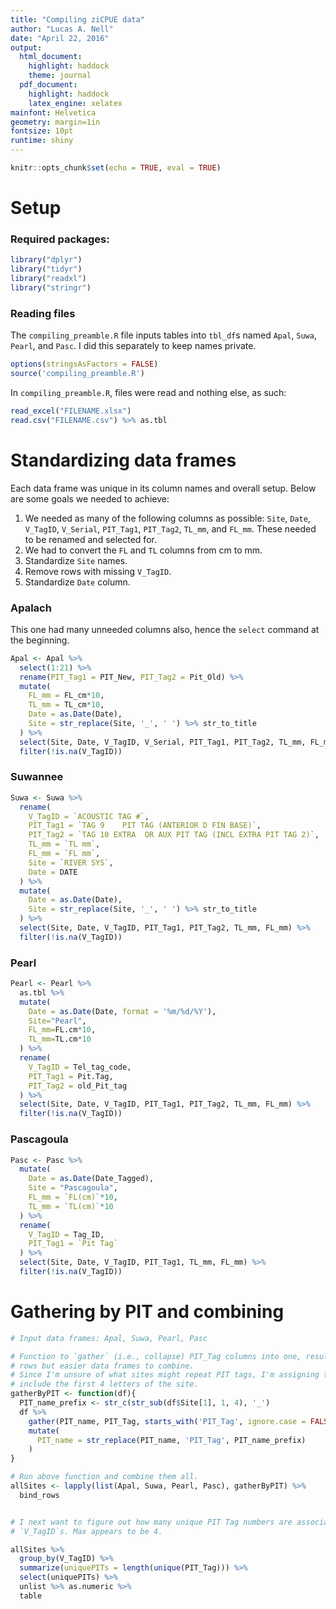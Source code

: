 ```yaml
---
title: "Compiling ziCPUE data"
author: "Lucas A. Nell"
date: "April 22, 2016"
output:
  html_document:
    highlight: haddock
    theme: journal
  pdf_document:
    highlight: haddock
    latex_engine: xelatex
mainfont: Helvetica
geometry: margin=1in
fontsize: 10pt
runtime: shiny
---
```


```r
knitr::opts_chunk$set(echo = TRUE, eval = TRUE)
```

# Setup

### Required packages:
```r
library("dplyr")
library("tidyr")
library("readxl")
library("stringr")
```

### Reading files
The `compiling_preamble.R` file inputs tables into `tbl_df`s named 
`Apal`, `Suwa`, `Pearl`, and `Pasc`. I did this separately to keep names private.
```r
options(stringsAsFactors = FALSE)
source('compiling_preamble.R')
```


In `compiling_preamble.R`, files were read and nothing else, as such:
```r
read_excel("FILENAME.xlsx")
read.csv("FILENAME.csv") %>% as.tbl
```



# Standardizing data frames

Each data frame was unique in its column names and overall setup. Below are some goals
we needed to achieve:

1. We needed as many of the following columns as possible: `Site`, `Date`, `V_TagID`,
   `V_Serial`, `PIT_Tag1`, `PIT_Tag2`, `TL_mm`, and `FL_mm`. These needed to be renamed
   and selected for.
2. We had to convert the `FL` and `TL` columns from cm to mm.
3. Standardize `Site` names.
4. Remove rows with missing `V_TagID`.
5. Standardize `Date` column.

### Apalach
This one had many unneeded columns also, hence the `select` command at the 
beginning.
``` r
Apal <- Apal %>%
  select(1:21) %>%
  rename(PIT_Tag1 = PIT_New, PIT_Tag2 = Pit_Old) %>%
  mutate(
    FL_mm = FL_cm*10, 
    TL_mm = TL_cm*10,
    Date = as.Date(Date),
    Site = str_replace(Site, '_', ' ') %>% str_to_title
  ) %>%
  select(Site, Date, V_TagID, V_Serial, PIT_Tag1, PIT_Tag2, TL_mm, FL_mm) %>%
  filter(!is.na(V_TagID))
```


### Suwannee


``` r
Suwa <- Suwa %>%
  rename(
    V_TagID = `ACOUSTIC TAG #`,
    PIT_Tag1 = `TAG 9    PIT TAG (ANTERIOR D FIN BASE)`,
    PIT_Tag2 = `TAG 10 EXTRA  OR AUX PIT TAG (INCL EXTRA PIT TAG 2)`,
    TL_mm = `TL mm`,
    FL_mm = `FL mm`,
    Site = `RIVER SYS`,
    Date = DATE
  ) %>%
  mutate(
    Date = as.Date(Date),
    Site = str_replace(Site, '_', ' ') %>% str_to_title
  ) %>%
  select(Site, Date, V_TagID, PIT_Tag1, PIT_Tag2, TL_mm, FL_mm) %>%
  filter(!is.na(V_TagID))
```


### Pearl

``` r
Pearl <- Pearl %>% 
  as.tbl %>% 
  mutate(
    Date = as.Date(Date, format = '%m/%d/%Y'),
    Site="Pearl", 
    FL_mm=FL.cm*10, 
    TL_mm=TL.cm*10
  ) %>%
  rename(
    V_TagID = Tel_tag_code, 
    PIT_Tag1 = Pit.Tag,
    PIT_Tag2 = old_Pit_tag
  ) %>%
  select(Site, Date, V_TagID, PIT_Tag1, PIT_Tag2, TL_mm, FL_mm) %>%
  filter(!is.na(V_TagID))
```

### Pascagoula

``` r
Pasc <- Pasc %>%
  mutate(
    Date = as.Date(Date_Tagged),
    Site = "Pascagoula",
    FL_mm = `FL(cm)`*10,
    TL_mm = `TL(cm)`*10
  ) %>%
  rename(
    V_TagID = Tag_ID,
    PIT_Tag1 = `Pit Tag`
  ) %>%
  select(Site, Date, V_TagID, PIT_Tag1, TL_mm, FL_mm) %>%
  filter(!is.na(V_TagID))
```




# Gathering by PIT and combining





``` r


# Input data frames: Apal, Suwa, Pearl, Pasc

# Function to `gather` (i.e., collapse) PIT_Tag columns into one, resulting in more 
# rows but easier data frames to combine.
# Since I'm unsure of what sites might repeat PIT tags, I'm assigning them names that
# include the first 4 letters of the site.
gatherByPIT <- function(df){
  PIT_name_prefix <- str_c(str_sub(df$Site[1], 1, 4), '_')
  df %>%
    gather(PIT_name, PIT_Tag, starts_with('PIT_Tag', ignore.case = FALSE)) %>%
    mutate(
      PIT_name = str_replace(PIT_name, 'PIT_Tag', PIT_name_prefix)
    )
}

# Run above function and combine them all.
allSites <- lapply(list(Apal, Suwa, Pearl, Pasc), gatherByPIT) %>% 
  bind_rows


# I next want to figure out how many unique PIT Tag numbers are associated with 
# `V_TagID`s. Max appears to be 4.

allSites %>% 
  group_by(V_TagID) %>%
  summarize(uniquePITs = length(unique(PIT_Tag))) %>%
  select(uniquePITs) %>% 
  unlist %>% as.numeric %>% 
  table

```

